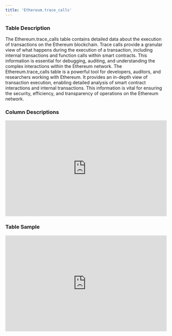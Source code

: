 ```yaml
---
title: 'Ethereum.trace_calls'
---
```


### Table Description
The Ethereum.trace_calls table contains detailed data about the execution of transactions on the Ethereum blockchain. Trace calls provide a granular view of what happens during the execution of a transaction, including internal transactions and function calls within smart contracts. This information is essential for debugging, auditing, and understanding the complex interactions within the Ethereum network.
The Ethereum.trace_calls table is a powerful tool for developers, auditors, and researchers working with Ethereum. It provides an in-depth view of transaction execution, enabling detailed analysis of smart contract interactions and internal transactions. This information is vital for ensuring the security, efficiency, and transparency of operations on the Ethereum network.

### Column Descriptions

<div>
    <iframe
        src="http://127.0.0.1:3000/columns/ethereum.trace_calls"
        width="100%"
        height="300px"
        frameBorder="0"
        scrolling="no"
    ></iframe>
</div>

### Table Sample

<div>
    <iframe
        src="http://127.0.0.1:3000/data/ethereum.trace_calls"
        width="100%"
        height="300px"
        frameBorder="0"
        scrolling="no"
    ></iframe>
</div>
